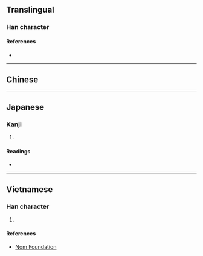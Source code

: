 {{also|奼}}
{{character info/new}}
==Translingual==

===Han character===
{{Han char|rn=38|rad=女|as=06|sn=9|four=|canj=VJHP|ids=⿰女宅}}

====References====
* {{Han ref|kx=0261.140|dkj=06248|dj=0527.170|hdz=21048.040|uh=59F9|ud=23033}}

----

==Chinese==
{{zh-see|奼}}

----

==Japanese==

===Kanji===
{{ja-kanji|grade=|rs=女06}}

# {{defn|lang=ja|sort=女06}}

====Readings====
* {{ja-readings|on=[[た]] (ta), [[と]] (to), [[つ]] (tsu)|kun=[[ほこる]] (hokoru), [[おとめ]] (otome)}}

----

==Vietnamese==

===Han character===
{{vi-hantu|[[xá]]|rs=女06}}

# {{defn|lang=vi|sort=女06}}

====References====
* [http://nomfoundation.org/common/nom_details.php?codepoint=59f9 Nom Foundation]